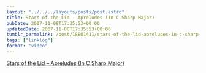 ```yaml
---
layout: "../../../layouts/posts/post.astro"
title: Stars of the Lid - Apreludes (In C Sharp Major)
pubDate: 2007-11-08T17:35:53+00:00
updatedDate: 2007-11-08T17:35:53+00:00
tumblr_permalink: /post/18801411/stars-of-the-lid-apreludes-in-c-sharp-major
tags: ["linklog"]
format: "video"
---
```



<YouTube id="https://www.youtube.com/watch?v=y1ZpCJYRg-I" />

[Stars of the Lid – Apreludes (In C Sharp Major)][1]

[1]: https://www.youtube.com/watch?v=y1ZpCJYRg-I
